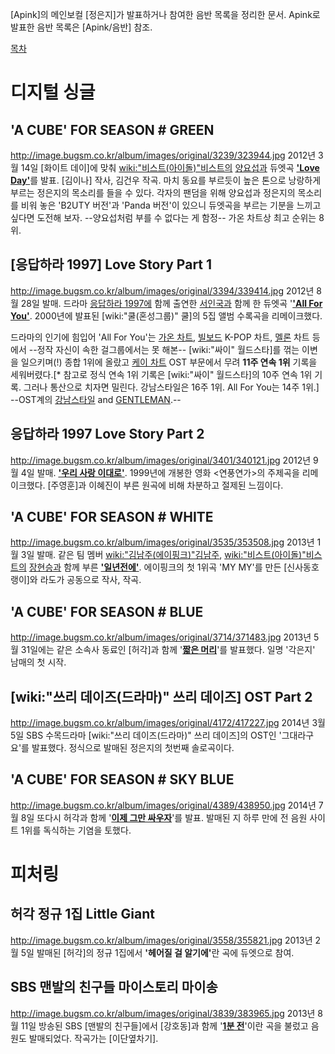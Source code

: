 [Apink]의 메인보컬 [정은지]가 발표하거나 참여한 음반 목록을 정리한 문서. Apink로 발표한 음반 목록은 [Apink/음반] 참조.

[[목차]]

= 디지털 싱글 =
== 'A CUBE' FOR SEASON # GREEN ==
http://image.bugsm.co.kr/album/images/original/3239/323944.jpg
2012년 3월 14일 [화이트 데이]에 맞춰 [[wiki:"비스트(아이돌)"비스트]]의 [[양요섭]]과 듀엣곡 [http://youtu.be/q3xPn7_AZTk ''' 'Love Day' ''']를 발표. [김이나] 작사, 김건우 작곡. 마치 동요를 부르듯이 높은 톤으로 낭랑하게 부르는 정은지의 목소리를 들을 수 있다. 각자의 팬덤을 위해 양요섭과 정은지의 목소리를 비워 놓은 'B2UTY 버전'과 'Panda 버전'이 있으니 듀엣곡을 부르는 기분을 느끼고 싶다면 도전해 보자. --양요섭처럼 부를 수 없다는 게 함정-- 가온 차트상 최고 순위는 8위.

== [응답하라 1997] Love Story Part 1 ==
http://image.bugsm.co.kr/album/images/original/3394/339414.jpg
2012년 8월 28일 발매. 드라마 [[응답하라 1997]]에 함께 출연한 [[서인국]]과 함께 한 듀엣곡 '[http://youtu.be/Q_GyneFGQ74 ''' 'All For You' ''']. 2000년에 발표된 [wiki:"쿨(혼성그룹)" 쿨]의 5집 앨범 수록곡을 리메이크했다. 

드라마의 인기에 힘입어 'All For You'는 [[가온 차트]], [[빌보드]] K-POP 차트, [[멜론]] 차트 등에서 --정작 자신이 속한 걸그룹에서는 못 해본-- [wiki:"싸이" 월드스타]를 꺾는 이변을 일으키며(!) 종합 1위에 올랐고 [[케이 차트]] OST 부문에서 무려 '''11주 연속 1위''' 기록을 세워버렸다.[* 참고로 정식 연속 1위 기록은 [wiki:"싸이" 월드스타]의 10주 연속 1위 기록. 그러나 통산으로 치자면 밀린다. 강남스타일은 16주 1위. All For You는 14주 1위.] --OST계의 [[강남스타일]] and [[GENTLEMAN]].--
== 응답하라 1997 Love Story Part 2 ==
http://image.bugsm.co.kr/album/images/original/3401/340121.jpg
2012년 9월 4일 발매. [http://youtu.be/56vZYiy1IO8 ''' '우리 사랑 이대로' ''']. 1999년에 개봉한 영화 <연풍연가>의 주제곡을 리메이크했다. [주영훈]과 이혜진이 부른 원곡에 비해 차분하고 절제된 느낌이다.

== 'A CUBE' FOR SEASON # WHITE ==
http://image.bugsm.co.kr/album/images/original/3535/353508.jpg
2013년 1월 3일 발매. 같은 팀 멤버 [[wiki:"김남주(에이핑크)"김남주]], [[wiki:"비스트(아이돌)"비스트]]의 [[장현승]]과 함께 부른 [http://youtu.be/EuRUlckBmo0 ''' '일년전에' ''']. 에이핑크의 첫 1위곡 'MY MY'를 만든 [신사동호랭이]와 라도가 공동으로 작사, 작곡.

== 'A CUBE' FOR SEASON # BLUE ==
http://image.bugsm.co.kr/album/images/original/3714/371483.jpg
2013년 5월 31일에는 같은 소속사 동료인 [허각]과 함께 '[http://youtu.be/_ShU1Uf01So '''짧은 머리''']'를 발표했다. 일명 '각은지' 남매의 첫 시작.

== [wiki:"쓰리 데이즈(드라마)" 쓰리 데이즈] OST Part 2 ==
http://image.bugsm.co.kr/album/images/original/4172/417227.jpg
2014년 3월 5일 SBS 수목드라마 [wiki:"쓰리 데이즈(드라마)" 쓰리 데이즈]의 OST인 '그대라구요'를 발표했다. 정식으로 발매된 정은지의 첫번째 솔로곡이다.

== 'A CUBE' FOR SEASON # SKY BLUE ==
http://image.bugsm.co.kr/album/images/original/4389/438950.jpg
2014년 7월 8일 또다시 허각과 함께 '[http://youtu.be/BIbTM4bZHUM '''이제 그만 싸우자''']'를 발표. 발매된 지 하루 만에 전 음원 사이트 1위를 독식하는 기염을 토했다.

= 피처링 =
== 허각 정규 1집 Little Giant ==
http://image.bugsm.co.kr/album/images/original/3558/355821.jpg
2013년 2월 5일 발매된 [허각]의 정규 1집에서 ''' '헤어질 걸 알기에' '''란 곡에 듀엣으로 참여.

== SBS 맨발의 친구들 마이스토리 마이송 ==
http://image.bugsm.co.kr/album/images/original/3839/383965.jpg
{{{#!html
<iframe width="560" height="315" src="//www.youtube.com/embed/mMhoodmyRBs" frameborder="0" allowfullscreen></iframe>
}}}
2013년 8월 11일 방송된 SBS [맨발의 친구들]에서 [강호동]과 함께 '[http://youtu.be/mMhoodmyRBs '''1분 전''']'이란 곡을 불렀고 음원도 발매되었다. 작곡가는 [이단옆차기].

